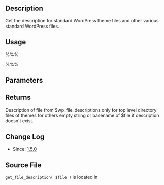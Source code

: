 == Description ==

Get the description for standard WordPress theme files and other various standard WordPress files.

== Usage ==

%%% <?php get_file_description( $file ); ?> %%%

== Parameters ==

{{Parameter|$file|string| Filesystem path or filename required}}

== Returns ==

Description of file from $wp_file_descriptions only for top level directory files of themes for others empty string or basename of $file if description doesn't exist.

== Change Log ==

* Since: [[Version_1.5|1.5.0]]

== Source File ==

<tt>get_file_description( $file )</tt> is located in {{Trac|wp-admin/includes/file.php#L58}}